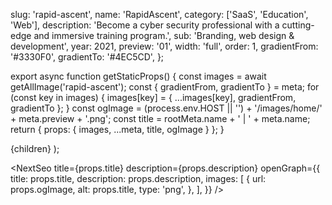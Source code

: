 
  slug: 'rapid-ascent',
  name: 'RapidAscent',
  category: ['SaaS', 'Education', 'Web'],
  description:
    'Become a cyber security professional with a cutting-edge and immersive training program.',
  sub: 'Branding, web design & development',
  year: 2021,
  preview: '01',
  width: 'full',
  order: 1,
  gradientFrom: '#3330F0',
  gradientTo: '#4EC5CD',
};

export async function getStaticProps() {
  const images = await getAllImage('rapid-ascent');
  const { gradientFrom, gradientTo } = meta;
  for (const key in images) {
    images[key] = { ...images[key], gradientFrom, gradientTo };
  }
  const ogImage =
    (process.env.HOST || '') + '/images/home/' + meta.preview + '.png';
  const title = rootMeta.name + ' | ' + meta.name;
  return { props: { images, ...meta, title, ogImage } };
}

  <Layout title={meta.name} p="2xl:t-8">
    {children}
  </Layout>
);

<NextSeo
  title={props.title}
  description={props.description}
  openGraph={{
    title: props.title,
    description: props.description,
    images: [
      {
        url: props.ogImage,
        alt: props.title,
        type: 'png',
      },
    ],
  }}
/>

<Title text={meta.description} sub="RapidAscent 2021" />

<FullWidth>
  <Image {...props.images['01']} />
</FullWidth>

<RegularWidth>
  <Header>1 — The program</Header>
  <Image {...props.images['02']} />
  <Image {...props.images['03']} />
  <Image {...props.images['04']} />
</RegularWidth>

<RegularWidth>
  <Header>2 — Application flow</Header>
  <Image {...props.images['apply_01']} />
  <Image {...props.images['apply_02']} />
  <Image {...props.images['apply_03']} />
  <Image {...props.images['apply_04']} />
  <Image {...props.images['apply_05']} />
  <Image {...props.images['apply_06']} />
</RegularWidth>
